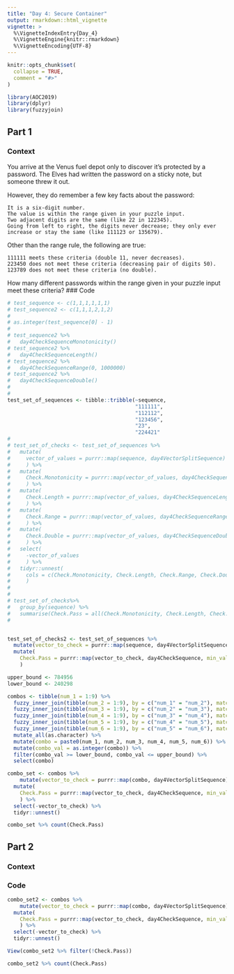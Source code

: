 ```yaml
---
title: "Day 4: Secure Container"
output: rmarkdown::html_vignette
vignette: >
  %\VignetteIndexEntry{Day_4}
  %\VignetteEngine{knitr::rmarkdown}
  %\VignetteEncoding{UTF-8}
---
```


```r
knitr::opts_chunk$set(
  collapse = TRUE,
  comment = "#>"
)
```

```r
library(AOC2019)
library(dplyr)
library(fuzzyjoin)
```

## Part 1
### Context

You arrive at the Venus fuel depot only to discover it's protected by a password. The Elves had written the password on a sticky note, but someone threw it out.

However, they do remember a few key facts about the password:

    It is a six-digit number.
    The value is within the range given in your puzzle input.
    Two adjacent digits are the same (like 22 in 122345).
    Going from left to right, the digits never decrease; they only ever increase or stay the same (like 111123 or 135679).

Other than the range rule, the following are true:

    111111 meets these criteria (double 11, never decreases).
    223450 does not meet these criteria (decreasing pair of digits 50).
    123789 does not meet these criteria (no double).

How many different passwords within the range given in your puzzle input meet these criteria?
### Code

```r


# test_sequence <- c(1,1,1,1,1,1)
# test_sequence2 <- c(1,1,1,2,1,2)
# 
# as.integer(test_sequence[0] - 1)
# 
# test_sequence2 %>% 
#   day4CheckSequenceMonotonicity() 
# test_sequence2 %>% 
#   day4CheckSequenceLength() 
# test_sequence2 %>% 
#   day4CheckSequenceRange(0, 1000000) 
# test_sequence2 %>% 
#   day4CheckSequenceDouble() 
# 
# 
test_set_of_sequences <- tibble::tribble(~sequence,
                                         "111111",
                                         "112112",
                                         "123456",
                                         "23",
                                         "224421"                                         )
# 
# test_set_of_checks <- test_set_of_sequences %>% 
#   mutate(
#     vector_of_values = purrr::map(sequence, day4VectorSplitSequence)
#     ) %>% 
#   mutate(
#     Check.Monotonicity = purrr::map(vector_of_values, day4CheckSequenceMonotonicity)
#     ) %>% 
#   mutate(
#     Check.Length = purrr::map(vector_of_values, day4CheckSequenceLength)
#     ) %>% 
#   mutate(
#     Check.Range = purrr::map(vector_of_values, day4CheckSequenceRange, min_val = 0, max_val = 1000000)
#     ) %>% 
#   mutate(
#     Check.Double = purrr::map(vector_of_values, day4CheckSequenceDouble)
#     ) %>% 
#   select(
#     -vector_of_values
#     ) %>% 
#   tidyr::unnest(
#     cols = c(Check.Monotonicity, Check.Length, Check.Range, Check.Double)
#     ) 
# 
# 
# test_set_of_checks%>%
#   group_by(sequence) %>% 
#   summarise(Check.Pass = all(Check.Monotonicity, Check.Length, Check.Range, Check.Double))
#   


test_set_of_checks2 <- test_set_of_sequences %>% 
  mutate(vector_to_check = purrr::map(sequence, day4VectorSplitSequence)) %>% 
  mutate(
    Check.Pass = purrr::map(vector_to_check, day4CheckSequence, min_val = 0, max_val = 1000000)
    )

upper_bound <- 784956
lower_bound <- 240298

combos <- tibble(num_1 = 1:9) %>% 
  fuzzy_inner_join(tibble(num_2 = 1:9), by = c("num_1" = "num_2"), match_fun = `<=`) %>% 
  fuzzy_inner_join(tibble(num_3 = 1:9), by = c("num_2" = "num_3"), match_fun = `<=`) %>% 
  fuzzy_inner_join(tibble(num_4 = 1:9), by = c("num_3" = "num_4"), match_fun = `<=`) %>% 
  fuzzy_inner_join(tibble(num_5 = 1:9), by = c("num_4" = "num_5"), match_fun = `<=`) %>% 
  fuzzy_inner_join(tibble(num_6 = 1:9), by = c("num_5" = "num_6"), match_fun = `<=`) %>% 
  mutate_all(as.character) %>% 
  mutate(combo = paste0(num_1, num_2, num_3, num_4, num_5, num_6)) %>% 
  mutate(combo_val = as.integer(combo)) %>% 
  filter(combo_val >= lower_bound, combo_val <= upper_bound) %>% 
  select(combo)

combo_set <- combos %>% 
    mutate(vector_to_check = purrr::map(combo, day4VectorSplitSequence)) %>% 
  mutate(
    Check.Pass = purrr::map(vector_to_check, day4CheckSequence, min_val = 0, max_val = 1000000)
    ) %>% 
  select(-vector_to_check) %>% 
  tidyr::unnest()

combo_set %>% count(Check.Pass)

```

## Part 2

### Context

### Code

```r



combo_set2 <- combos %>% 
    mutate(vector_to_check = purrr::map(combo, day4VectorSplitSequence)) %>% 
  mutate(
    Check.Pass = purrr::map(vector_to_check, day4CheckSequence, min_val = 0, max_val = 1000000, part2 = TRUE)
    ) %>% 
  select(-vector_to_check) %>% 
  tidyr::unnest()

View(combo_set2 %>% filter(!Check.Pass))

combo_set2 %>% count(Check.Pass)
```



